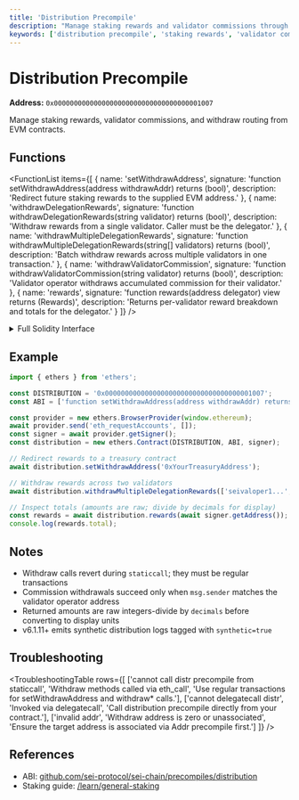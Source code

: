 ```yaml
---
title: 'Distribution Precompile'
description: "Manage staking rewards and validator commissions through Sei's distribution precompile. EVM applications can withdraw rewards, set withdrawal addresses, and interact with Cosmos SDK distribution functionality."
keywords: ['distribution precompile', 'staking rewards', 'validator commissions', 'sei rewards', 'evm staking', 'cosmos distribution']
---
```



# Distribution Precompile

**Address:** `0x0000000000000000000000000000000000001007`

Manage staking rewards, validator commissions, and withdraw routing from EVM contracts.

## Functions

<FunctionList
  items={[
    {
      name: 'setWithdrawAddress',
      signature: 'function setWithdrawAddress(address withdrawAddr) returns (bool)',
      description: 'Redirect future staking rewards to the supplied EVM address.'
    },
    {
      name: 'withdrawDelegationRewards',
      signature: 'function withdrawDelegationRewards(string validator) returns (bool)',
      description: 'Withdraw rewards from a single validator. Caller must be the delegator.'
    },
    {
      name: 'withdrawMultipleDelegationRewards',
      signature: 'function withdrawMultipleDelegationRewards(string[] validators) returns (bool)',
      description: 'Batch withdraw rewards across multiple validators in one transaction.'
    },
    {
      name: 'withdrawValidatorCommission',
      signature: 'function withdrawValidatorCommission(string validator) returns (bool)',
      description: 'Validator operator withdraws accumulated commission for their validator.'
    },
    {
      name: 'rewards',
      signature: 'function rewards(address delegator) view returns (Rewards)',
      description: 'Returns per-validator reward breakdown and totals for the delegator.'
    }
  ]}
/>

<details>
<summary>Full Solidity Interface</summary>

```solidity copy
struct Coin {
  uint256 amount;
  uint256 decimals;
  string denom;
}

struct Reward {
  Coin[] coins;
  string validator_address;
}

struct Rewards {
  Reward[] rewards;
  Coin[] total;
}

interface IDistributionPrecompile {
  function setWithdrawAddress(address withdrawAddr) external returns (bool success);
  function withdrawDelegationRewards(string memory validator) external returns (bool success);
  function withdrawMultipleDelegationRewards(string[] memory validators) external returns (bool success);
  function withdrawValidatorCommission(string memory validator) external returns (bool success);
  function rewards(address delegator) external view returns (Rewards memory response);
}
```

</details>

## Example

```typescript copy
import { ethers } from 'ethers';

const DISTRIBUTION = '0x0000000000000000000000000000000000001007';
const ABI = ['function setWithdrawAddress(address withdrawAddr) returns (bool)', 'function withdrawMultipleDelegationRewards(string[] validators) returns (bool)', 'function rewards(address delegator) view returns (tuple(tuple(uint256 amount, uint256 decimals, string denom)[] coins, string validator_address)[] rewards, tuple(uint256 amount, uint256 decimals, string denom)[] total)'];

const provider = new ethers.BrowserProvider(window.ethereum);
await provider.send('eth_requestAccounts', []);
const signer = await provider.getSigner();
const distribution = new ethers.Contract(DISTRIBUTION, ABI, signer);

// Redirect rewards to a treasury contract
await distribution.setWithdrawAddress('0xYourTreasuryAddress');

// Withdraw rewards across two validators
await distribution.withdrawMultipleDelegationRewards(['seivaloper1...', 'seivaloper1...']);

// Inspect totals (amounts are raw; divide by decimals for display)
const rewards = await distribution.rewards(await signer.getAddress());
console.log(rewards.total);
```

## Notes

- Withdraw calls revert during `staticcall`; they must be regular transactions
- Commission withdrawals succeed only when `msg.sender` matches the validator operator address
- Returned amounts are raw integers-divide by `decimals` before converting to display units
- v6.1.11+ emits synthetic distribution logs tagged with `synthetic=true`

## Troubleshooting

<TroubleshootingTable
  rows={[
    ['cannot call distr precompile from staticcall', 'Withdraw methods called via eth_call', 'Use regular transactions for setWithdrawAddress and withdraw* calls.'],
    ['cannot delegatecall distr', 'Invoked via delegatecall', 'Call distribution precompile directly from your contract.'],
    ['invalid addr', 'Withdraw address is zero or unassociated', 'Ensure the target address is associated via Addr precompile first.']
  ]}
/>

## References

- ABI: [github.com/sei-protocol/sei-chain/precompiles/distribution](https://github.com/sei-protocol/sei-chain/tree/main/precompiles/distribution)
- Staking guide: [/learn/general-staking](/learn/general-staking)
